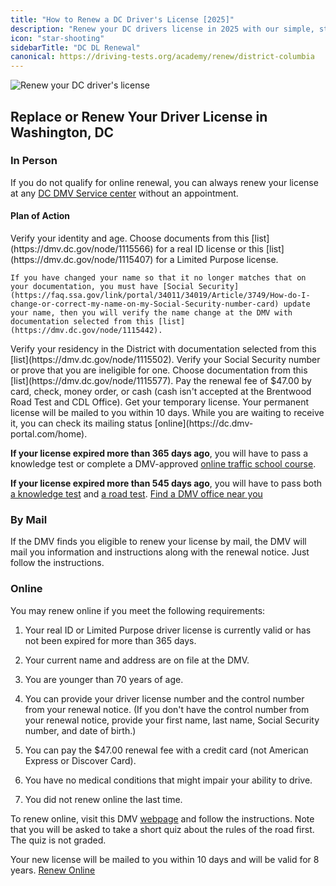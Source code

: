 ```yaml
---
title: "How to Renew a DC Driver's License [2025]"
description: "Renew your DC drivers license in 2025 with our simple, step-by-step guide. Find all the necessary requirements, forms, fees, and online renewal options to ensure a hassle-free experience. Stay legal and avoid fines - start your renewal process now!"
icon: "star-shooting"
sidebarTitle: "DC DL Renewal"
canonical: https://driving-tests.org/academy/renew/district-columbia
---
```


![Renew your DC driver's license](https://driving-tests.org/wp-content/uploads/2024/07/renew-dc-drivers-license.jpg)

## Replace or Renew Your Driver License in Washington, DC

### In Person

If you do not qualify for online renewal, you can always renew your license at any [DC DMV Service center](https://driving-tests.org/dmv-near-me/district-columbia-dmv-office-locations/) without an appointment.

#### Plan of Action

<Steps>
  <Step title="Step 1">
    Verify your identity and age. Choose documents from this [list](https://dmv.dc.gov/node/1115566) for a real ID license or this [list](https://dmv.dc.gov/node/1115407) for a Limited Purpose license.

    If you have changed your name so that it no longer matches that on your documentation, you must have [Social Security](https://faq.ssa.gov/link/portal/34011/34019/Article/3749/How-do-I-change-or-correct-my-name-on-my-Social-Security-number-card) update your name, then you will verify the name change at the DMV with documentation selected from this [list](https://dmv.dc.gov/node/1115442).
  </Step>

  <Step title="Step 2">
    Verify your residency in the District with documentation selected from this [list](https://dmv.dc.gov/node/1115502).
  </Step>

  <Step title="Step 3">
    Verify your Social Security number or prove that you are ineligible for one. Choose documentation from this [list](https://dmv.dc.gov/node/1115577).
  </Step>

  <Step title="Step 4">
    Pay the renewal fee of $47.00 by card, check, money order, or cash (cash isn't accepted at the Brentwood Road Test and CDL Office).
  </Step>

  <Step title="Step 5">
    Get your temporary license. Your permanent license will be mailed to you within 10 days. While you are waiting to receive it, you can check its mailing status [online](https://dc.dmv-portal.com/home).
  </Step>
</Steps>

**If your license expired more than 365 days ago**, you will have to pass a knowledge test or complete a DMV-approved [online traffic school course](https://dmv.dc.gov/node/1119302).

**If your license expired more than 545 days ago**, you will have to pass both [a knowledge test](#dmv-knowledge-test) and [a road test](#dmv-driving-test).
[Find a DMV office near you](https://driving-tests.org/dmv-near-me/)

### By Mail

If the DMV finds you eligible to renew your license by mail, the DMV will mail you information and instructions along with the renewal notice. Just follow the instructions.

### Online

You may renew online if you meet the following requirements:

1. Your real ID or Limited Purpose driver license is currently valid or has not been expired for more than 365 days.

2. Your current name and address are on file at the DMV.

3. You are younger than 70 years of age.

4. You can provide your driver license number and the control number from your renewal notice. (If you don't have the control number from your renewal notice, provide your first name, last name, Social Security number, and date of birth.)

5. You can pay the $47.00 renewal fee with a credit card (not American Express or Discover Card).

6. You have no medical conditions that might impair your ability to drive.

7. You did not renew online the last time.

To renew online, visit this DMV [webpage](https://www.proprofs.com/quiz-school/story.php?title=renewal-quiz) and follow the instructions. Note that you will be asked to take a short quiz about the rules of the road first. The quiz is not graded.

Your new license will be mailed to you within 10 days and will be valid for 8 years.
[Renew Online](https://www.proprofs.com/quiz-school/story.php?title=renewal-quiz)

<Snippet file="renewal-state-block.mdx" />